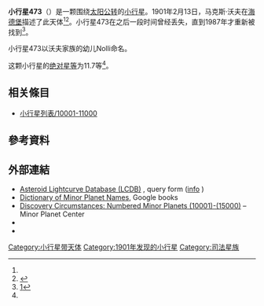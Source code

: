 {{Infobox planet
 | minorplanet     = yes
 | name            = 473 Nolli
 | background      = #D6D6D6
 | image = 
 | image_size      = 
 | caption         =
 | discovery_ref   =  <ref name="MPC-object" />
 | discoverer      = [[马克斯·沃夫|马克斯·沃夫]]
 | discovery_site  = [[海德堡|海德堡]]
 | discovered      = 1901年2月13日
 | mpc_name        = 473 Nolli
 | alt_names       = 473 Nolli
 | pronounced      = 
 | named_after     = <ref name="MPC-object" />
 | mp_category     = [[主帶小行星|主帶小行星]] <ref name="MPC-object" /><ref name="jpldata" />
 | orbit_ref       = <ref name="a">[http://ssd.jpl.nasa.gov/sbdb.cgi?sstr=473 473] {{Wayback|url=http://ssd.jpl.nasa.gov/sbdb.cgi?sstr=473 |date=20140822134703 }}，小行星數據庫瀏覽器（JPL Small-Body Database Browser）－[[美国国家航空航天局|美国国家航空航天局]]喷气推进实验室</ref>
 | epoch           = 2018-03-23.0（[[儒略日|JD]] 2458200.5）
 | uncertainty     = 0
 | observation_arc = 
 | aphelion = {{convert|2.944|AU|km|3|abbr=on|lk=out}}
 | perihelion      = {{convert|2.3810946|AU|km|3|abbr=on}}
 | semimajor       = 2.6624385
 | eccentricity    = 0.1056715
 | period          = 4.34[[儒略年|yr]]
 | mean_anomaly    = 5.42910[[度|°]]
 | mean_motion     = {{Deg2DMS|0.22687390|sup=ms}} / day
 | inclination     = 12.91623
 | asc_node        = 332.22356°
 | arg_peri        = 152.40814
 | mean_diameter   = 
 | rotation        = 
 | albedo          =
 | spectral_type   =
 | abs_magnitude   = 11.7<ref name="jpldata" />
}}
'''小行星473'''（{{lang-en|473 Nolli}}）是一颗围绕[[太阳|太阳]][[公转|公转]]的[[小行星|小行星]]。1901年2月13日，马克斯·沃夫在[[海德堡|海德堡]]描述了此天体<ref name="a" /><ref>{{cite news|title=小行星列表|url=http://cfa-www.harvard.edu/iau/lists/NumberedMPs.txt|accessdate=2018-10-19|newspaper=哈佛大学|archive-date=2008-05-17|archive-url=https://web.archive.org/web/20080517010638/http://cfa-www.harvard.edu/iau/lists/NumberedMPs.txt|dead-url=no}}</ref>。小行星473在之后一段时间曾经丢失，直到1987年才重新被找到<ref>[http://cfa-www.harvard.edu/iauc/04200/04292.html#Item1]{{Dead link|date=2018年10月 |bot=InternetArchiveBot |fix-attempted=yes }}</ref>。

小行星473以沃夫家族的幼儿Nolli命名。

这颗小行星的[[绝对星等|绝对星等]]为11.7等<ref name="a" />。

== 相关條目 ==
*[[小行星列表/10001-11000|小行星列表/10001-11000]]

== 參考資料 ==
{{reflist|refs=

<ref name="jpldata">{{cite web
 |type         = 2018-01-26 last obs.
 |title        = JPL Small-Body Database Browser:473 Nolli-473 Nolli
 |url          = https://ssd.jpl.nasa.gov/sbdb.cgi?sstr=473
 |publisher    = [[Jet_Propulsion_Laboratory|Jet Propulsion Laboratory]]
 |accessdate   = 28 March 2018
 |archive-date = 2020-09-16
 |archive-url  = https://web.archive.org/web/20200916155029/https://ssd.jpl.nasa.gov/sbdb.cgi?sstr=473
 |dead-url     = no
}}</ref>

<ref name="MPC-object">{{cite web
  |title      = 473 Nolli
  |work      = Minor Planet Center
  |url      = https://www.minorplanetcenter.net/db_search/show_object?object_id=473
  |accessdate      = 28 March 2018
  |archive-date      = 2016-03-04
  |archive-url      = https://web.archive.org/web/20160304130351/http://minorplanetcenter.net/db_search/show_object?object_id=473
  |dead-url      = no
  }}</ref>

}}

==  外部連結 ==
* [http://www.minorplanet.info/PHP/lcdbsummaryquery.php Asteroid Lightcurve Database (LCDB)] {{Wayback|url=http://www.minorplanet.info/PHP/lcdbsummaryquery.php |date=20171210173955 }}, query form ([http://www.minorplanet.info/lightcurvedatabase.html info] {{Wayback|url=http://www.minorplanet.info/lightcurvedatabase.html |date=20171216050541 }})
* [https://books.google.com/books?id=aeAg1X7afOoC&pg Dictionary of Minor Planet Names], Google books
* [http://www.minorplanetcenter.net/iau/lists/NumberedMPs010001.html Discovery Circumstances: Numbered Minor Planets (10001)-(15000)] {{Wayback|url=http://www.minorplanetcenter.net/iau/lists/NumberedMPs010001.html |date=20180612162317 }} – Minor Planet Center
* {{AstDys|473}}
* {{JPL small body}}

{{Minor Planet Number|[[小行星472|小行星472]]|[[小行星474|小行星474]]}}
{{小天体}}

[[Category:小行星带天体|Category:小行星带天体]]
[[Category:1901年发现的小行星|Category:1901年发现的小行星]]
[[Category:司法星族|Category:司法星族]]